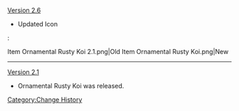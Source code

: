[[Version 2.6]]
* Updated Icon
:<gallery hideaddbutton="true" captionalign="center">
Item Ornamental Rusty Koi 2.1.png|Old
Item Ornamental Rusty Koi.png|New
</gallery>
----
[[Version 2.1]]
* Ornamental Rusty Koi was released.
<noinclude>[[Category:Change History]]</noinclude>